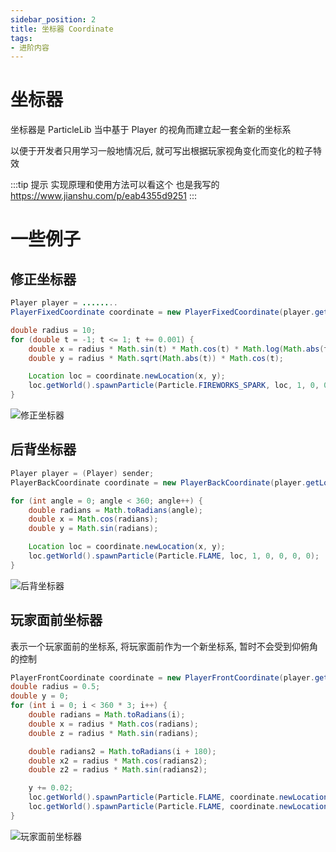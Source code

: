 ```yaml
---
sidebar_position: 2
title: 坐标器 Coordinate
tags:
- 进阶内容
---
```

# 坐标器

坐标器是 ParticleLib 当中基于 Player 的视角而建立起一套全新的坐标系

以便于开发者只用学习一般地情况后, 就可写出根据玩家视角变化而变化的粒子特效

:::tip 提示
实现原理和使用方法可以看这个 也是我写的 https://www.jianshu.com/p/eab4355d9251
:::

# 一些例子
## 修正坐标器
```java
Player player = ........
PlayerFixedCoordinate coordinate = new PlayerFixedCoordinate(player.getLocation());

double radius = 10;
for (double t = -1; t <= 1; t += 0.001) {
    double x = radius * Math.sin(t) * Math.cos(t) * Math.log(Math.abs(t));
    double y = radius * Math.sqrt(Math.abs(t)) * Math.cos(t);

    Location loc = coordinate.newLocation(x, y);
    loc.getWorld().spawnParticle(Particle.FIREWORKS_SPARK, loc, 1, 0, 0, 0, 0);
}
```
![修正坐标器](./img/修正坐标器.png)

## 后背坐标器
```java
Player player = (Player) sender;
PlayerBackCoordinate coordinate = new PlayerBackCoordinate(player.getLocation().add(0, 1.6D, 0));

for (int angle = 0; angle < 360; angle++) {
    double radians = Math.toRadians(angle);
    double x = Math.cos(radians);
    double y = Math.sin(radians);

    Location loc = coordinate.newLocation(x, y);
    loc.getWorld().spawnParticle(Particle.FLAME, loc, 1, 0, 0, 0, 0);
}
```
![后背坐标器](./img/后背坐标器.png)

## 玩家面前坐标器
表示一个玩家面前的坐标系, 将玩家面前作为一个新坐标系, 暂时不会受到仰俯角的控制

```java
PlayerFrontCoordinate coordinate = new PlayerFrontCoordinate(player.getEyeLocation());
double radius = 0.5;
double y = 0;
for (int i = 0; i < 360 * 3; i++) {
    double radians = Math.toRadians(i);
    double x = radius * Math.cos(radians);
    double z = radius * Math.sin(radians);

    double radians2 = Math.toRadians(i + 180);
    double x2 = radius * Math.cos(radians2);
    double z2 = radius * Math.sin(radians2);

    y += 0.02;
    loc.getWorld().spawnParticle(Particle.FLAME, coordinate.newLocation(x, y, z), 1, 0, 0, 0, 0);
    loc.getWorld().spawnParticle(Particle.FLAME, coordinate.newLocation(x2, y, z2), 1, 0, 0, 0, 0);
}
```
![玩家面前坐标器](./img/玩家面前坐标器.gif)